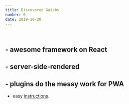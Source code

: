 ```yaml
---
title: Discovered Gatsby
number: 6
date: 2019-10-20
---
```

<br />

## - awesome framework on React

## - server-side-rendered

## - plugins do the messy work for PWA

- easy [instructions](https://www.gatsbyjs.org/docs/add-offline-support-with-a-service-worker/).
